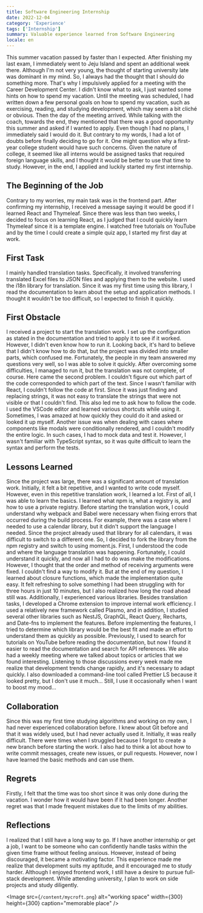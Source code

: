 ```yaml
---
title: Software Engineering Internship
date: 2022-12-04
category: 'Experience'
tags: ['Internship']
summary: Valuable experience learned from Software Engineering
locale: en
---
```


This summer vacation passed by faster than I expected. After finishing my last exam, I immediately went to Jeju Island and spent an additional week there. Although I'm not very young, the thought of starting university late was dominant in my mind. So, I always had the thought that I should do something more. That's why I impulsively applied for a meeting with the Career Development Center. I didn't know what to ask, I just wanted some hints on how to spend my vacation. Until the meeting was scheduled, I had written down a few personal goals on how to spend my vacation, such as exercising, reading, and studying development, which may seem a bit cliché or obvious. Then the day of the meeting arrived. While talking with the coach, towards the end, they mentioned that there was a good opportunity this summer and asked if I wanted to apply. Even though I had no plans, I immediately said I would do it. But contrary to my words, I had a lot of doubts before finally deciding to go for it. One might question why a first-year college student would have such concerns. Given the nature of college, it seemed like all interns would be assigned tasks that required foreign language skills, and I thought it would be better to use that time to study. However, in the end, I applied and luckily started my first internship.

## The Beginning of the Job

Contrary to my worries, my main task was in the frontend part. After confirming my internship, I received a message saying it would be good if I learned React and Thymeleaf. Since there was less than two weeks, I decided to focus on learning React, as I judged that I could quickly learn Thymeleaf since it is a template engine. I watched free tutorials on YouTube and by the time I could create a simple quiz app, I started my first day at work.

## First Task

I mainly handled translation tasks. Specifically, it involved transferring translated Excel files to JSON files and applying them to the website. I used the i18n library for translation. Since it was my first time using this library, I read the documentation to learn about the setup and application methods. I thought it wouldn't be too difficult, so I expected to finish it quickly.

## First Obstacle

I received a project to start the translation work. I set up the configuration as stated in the documentation and tried to apply it to see if it worked. However, I didn't even know how to run it. Looking back, it's hard to believe that I didn't know how to do that, but the project was divided into smaller parts, which confused me. Fortunately, the people in my team answered my questions very well, so I was able to solve it quickly. After overcoming some difficulties, I managed to run it, but the translation was not complete, of course. Here came the second problem. I couldn't figure out which part of the code corresponded to which part of the text. Since I wasn't familiar with React, I couldn't follow the code at first. Since it was just finding and replacing strings, it was not easy to translate the strings that were not visible or that I couldn't find. This also led me to ask how to follow the code. I used the VSCode editor and learned various shortcuts while using it. Sometimes, I was amazed at how quickly they could do it and asked or looked it up myself. Another issue was when dealing with cases where components like modals were conditionally rendered, and I couldn't modify the entire logic. In such cases, I had to mock data and test it. However, I wasn't familiar with TypeScript syntax, so it was quite difficult to learn the syntax and perform the tests.

## Lessons Learned

Since the project was large, there was a significant amount of translation work. Initially, it felt a bit repetitive, and I wanted to write code myself. However, even in this repetitive translation work, I learned a lot. First of all, I was able to learn the basics. I learned what npm is, what a registry is, and how to use a private registry. Before starting the translation work, I could understand why webpack and Babel were necessary when fixing errors that occurred during the build process. For example, there was a case where I needed to use a calendar library, but it didn't support the language I needed. Since the project already used that library for all calendars, it was difficult to switch to a different one. So, I decided to fork the library from the npm registry and switch to using moment.js. First, I understood the code and where the language translation was happening. Fortunately, I could understand it quickly, and now all I had to do was make the modifications. However, I thought that the order and method of receiving arguments were fixed. I couldn't find a way to modify it. But at the end of my question, I learned about closure functions, which made the implementation quite easy. It felt refreshing to solve something I had been struggling with for three hours in just 10 minutes, but I also realized how long the road ahead still was. Additionally, I experienced various libraries. Besides translation tasks, I developed a Chrome extension to improve internal work efficiency. I used a relatively new framework called Plasmo, and in addition, I studied several other libraries such as NestJS, GraphQL, React Query, Recharts, and Date-fns to implement the features. Before implementing the features, I tried to determine which library would be the best fit and made an effort to understand them as quickly as possible. Previously, I used to search for tutorials on YouTube before reading the documentation, but now I found it easier to read the documentation and search for API references. We also had a weekly meeting where we talked about topics or articles that we found interesting. Listening to those discussions every week made me realize that development trends change rapidly, and it's necessary to adapt quickly. I also downloaded a command-line tool called Prettier LS because it looked pretty, but I don't use it much... Still, I use it occasionally when I want to boost my mood...

## Collaboration

Since this was my first time studying algorithms and working on my own, I had never experienced collaboration before. I knew about Git before and that it was widely used, but I had never actually used it. Initially, it was really difficult. There were times when I struggled because I forgot to create a new branch before starting the work. I also had to think a lot about how to write commit messages, create new issues, or pull requests. However, now I have learned the basic methods and can use them.

## Regrets

Firstly, I felt that the time was too short since it was only done during the vacation. I wonder how it would have been if it had been longer. Another regret was that I made frequent mistakes due to the limits of my abilities.

## Reflections

I realized that I still have a long way to go. If I have another internship or get a job, I want to be someone who can confidently handle tasks within the given time frame without feeling anxious. However, instead of being discouraged, it became a motivating factor. This experience made me realize that development suits my aptitude, and it encouraged me to study harder. Although I enjoyed frontend work, I still have a desire to pursue full-stack development. While attending university, I plan to work on side projects and study diligently.

<Image
  src={`/content/mycroft.png`}
  alt="working space"
  width={300}
  height={300}
  caption="memorable place"
/>

